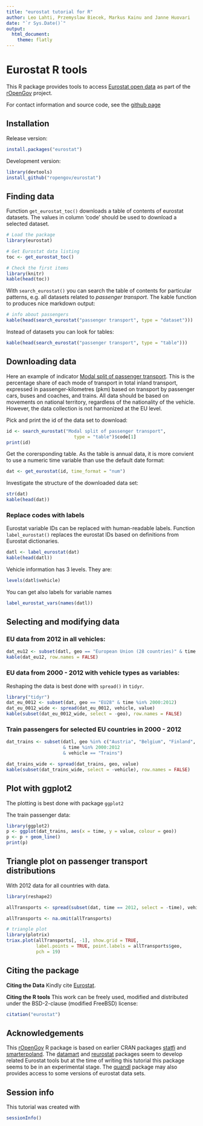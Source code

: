 ```yaml
---
title: "eurostat tutorial for R"
author: Leo Lahti, Przemyslaw Biecek, Markus Kainu and Janne Huovari
date: "`r Sys.Date()`"
output:
  html_document:
    theme: flatly
---
```

<!--
%\VignetteEngine{knitr::rmarkdown}
%\VignetteIndexEntry{eurostat Markdown Vignette}
%\usepackage[utf8]{inputenc}
-->


Eurostat R tools
===========

This R package provides tools to access [Eurostat open
data](http://ec.europa.eu/eurostat/) as part of the
[rOpenGov](http://ropengov.github.io) project.

For contact information and source code, see the [github page](https://github.com/rOpenGov/eurostat)

## Installation

Release version:

```r
install.packages("eurostat")
```

Development version:

```r
library(devtools)
install_github("ropengov/eurostat")
```

## Finding data

Function `get_eurostat_toc()` downloads a table of contents of eurostat datasets. The values in column 'code' should be used to download a selected dataset.

```r
# Load the package
library(eurostat)

# Get Eurostat data listing
toc <- get_eurostat_toc()

# Check the first items
library(knitr)
kable(head(toc))
```

With `search_eurostat()` you can search the table of contents for particular patterns, e.g. all datasets related to *passenger transport*. The kable function to produces nice markdown output:

```r
# info about passengers
kable(head(search_eurostat("passenger transport", type = "dataset")))
```

Instead of datasets you can look for tables:

```r
kable(head(search_eurostat("passenger transport", type = "table")))
```

## Downloading data 

Here an example of indicator [Modal split of passenger transport](http://ec.europa.eu/eurostat/tgm/table.do?tab=table&init=1&plugin=1&language=en&pcode=tsdtr210). This is the percentage share of each mode of transport in total inland transport, expressed in passenger-kilometres (pkm) based on transport by passenger cars, buses and coaches, and trains. All data should be based on movements on national territory, regardless of the nationality of the vehicle. However, the data collection is not harmonized at the EU level. 

Pick and print the id of the data set to download: 
```r
id <- search_eurostat("Modal split of passenger transport", 
        	             type = "table")$code[1]
print(id)
```

Get the corersponding table. As the table is annual data, it is more
convient to use a numeric time variable than use the default date format:

```r
dat <- get_eurostat(id, time_format = "num")
```

Investigate the structure of the downloaded data set:
```r
str(dat)
kable(head(dat))
```

### Replace codes with labels

Eurostat variable IDs can be replaced with human-readable labels.
Function `label_eurostat()` replaces the eurostat IDs based on
definitions from Eurostat dictionaries.

```r
datl <- label_eurostat(dat)
kable(head(datl))
```

Vehicle information has 3 levels. They are:
```r
levels(datl$vehicle)
```

You can get also labels for variable names
```r

label_eurostat_vars(names(datl))
```


## Selecting and modifying data

### EU data from 2012 in all vehicles:

```r
dat_eu12 <- subset(datl, geo == "European Union (28 countries)" & time == 2012)
kable(dat_eu12, row.names = FALSE)
```

### EU data from 2000 - 2012 with vehicle types as variables:
Reshaping the data is best done with `spread()` in `tidyr`.
```r
library("tidyr")
dat_eu_0012 <- subset(dat, geo == "EU28" & time %in% 2000:2012)
dat_eu_0012_wide <- spread(dat_eu_0012, vehicle, value)
kable(subset(dat_eu_0012_wide, select = -geo), row.names = FALSE)
```

### Train passengers for selected EU countries in 2000 - 2012

```r
dat_trains <- subset(datl, geo %in% c("Austria", "Belgium", "Finland", "Sweden")
                     & time %in% 2000:2012 
                     & vehicle == "Trains")

dat_trains_wide <- spread(dat_trains, geo, value) 
kable(subset(dat_trains_wide, select = -vehicle), row.names = FALSE)
```

## Plot with ggplot2

The plotting is best done with package `ggplot2`

The train passenger data:

```r
library(ggplot2)
p <- ggplot(dat_trains, aes(x = time, y = value, colour = geo)) 
p <- p + geom_line()
print(p)
```



## Triangle plot on passenger transport distributions

With 2012 data for all countries with data.

```r
library(reshape2)

allTransports <- spread(subset(dat, time == 2012, select = -time), vehicle, value)

allTransports <- na.omit(allTransports)

# triangle plot
library(plotrix)
triax.plot(allTransports[, -1], show.grid = TRUE, 
           label.points = TRUE, point.labels = allTransports$geo, 
           pch = 19)
```




## Citing the package

**Citing the Data** Kindly cite [Eurostat](http://ec.europa.eu/eurostat/). 

**Citing the R tools** This work can be freely used, modified and
distributed under the BSD-2-clause (modified FreeBSD) license:

```r
citation("eurostat")
```

## Acknowledgements

This [rOpenGov](http://ropengov.github.io) R package is based on earlier CRAN packages [statfi](http://cran.r-project.org/web/packages/statfi/index.html) and [smarterpoland](http://cran.r-project.org/web/packages/SmarterPoland/index.html). The [datamart](http://cran.r-project.org/web/packages/datamart/index.html) and [reurostat](https://github.com/Tungurahua/reurostat) packages seem to develop related Eurostat tools but at the time of writing this tutorial this package seems to be in an experimental stage. The [quandl](http://cran.r-project.org/web/packages/Quandl/index.html) package may also provides access to some versions of eurostat data sets.


## Session info

This tutorial was created with

```r
sessionInfo()
```
